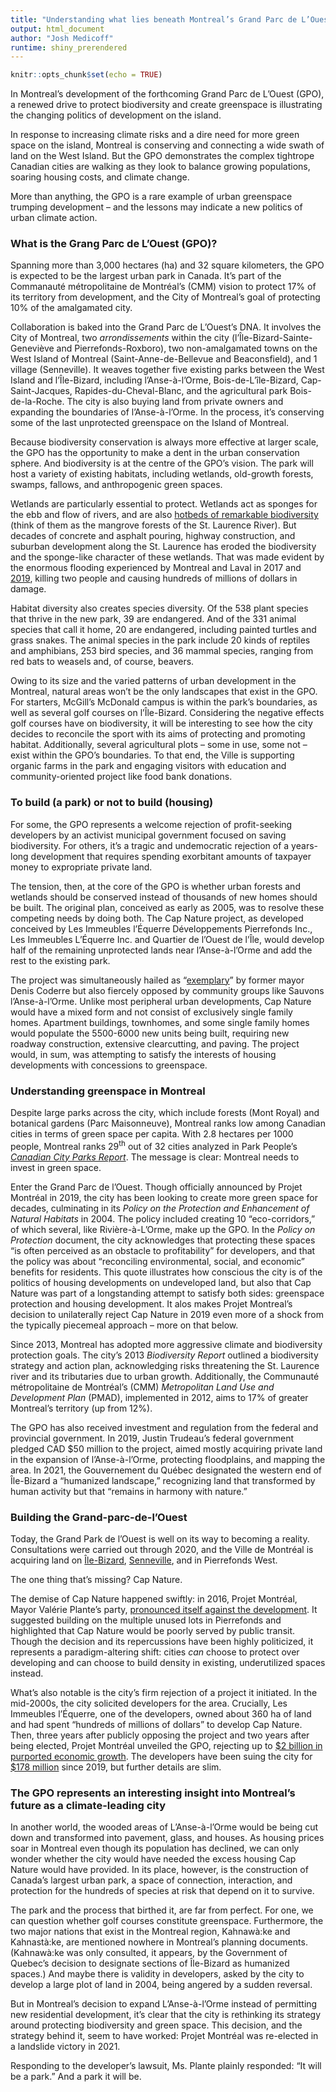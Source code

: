 ```yaml
---
title: "Understanding what lies beneath Montreal’s Grand Parc de L’Ouest"
output: html_document
author: "Josh Medicoff"
runtime: shiny_prerendered
---
```


```r
knitr::opts_chunk$set(echo = TRUE)
```

<p>In Montreal&rsquo;s development of the forthcoming Grand Parc de L&rsquo;Ouest (GPO), a renewed drive to protect biodiversity and create greenspace is illustrating the changing politics of development on the island.</p>
<p>In response to increasing climate risks and a dire need for more green space on the island, Montreal is conserving and connecting a wide swath of land on the West Island. But the GPO demonstrates the complex tightrope Canadian cities are walking as they look to balance growing populations, soaring housing costs, and climate change.</p>
<p>More than anything, the GPO is a rare example of urban greenspace trumping development -- and the lessons may indicate a new politics of urban climate action. &nbsp;</p>
### What is the Grang Parc de L'Ouest (GPO)?
<p>Spanning more than 3,000 hectares (ha) and 32 square kilometers, the GPO is expected to be the largest urban park in Canada. It&rsquo;s part of the Commanaut&eacute; m&eacute;tropolitaine de Montr&eacute;al&rsquo;s (CMM) vision to protect 17% of its territory from development, and the City of Montreal&rsquo;s goal of protecting 10% of the amalgamated city.</p>
<p>Collaboration is baked into the Grand Parc de L&rsquo;Ouest&rsquo;s DNA. It involves the City of Montreal, two <em>arrondissements </em>within the city (l&rsquo;&Icirc;le-Bizard-Sainte-Genevi&egrave;ve and Pierrefonds-Roxboro), two non-amalgamated towns on the West Island of Montreal (Saint-Anne-de-Bellevue and Beaconsfield), and 1 village (Senneville). It weaves together five existing parks between the West Island and l&rsquo;&Icirc;le-Bizard, including l'Anse-&agrave;-l'Orme, Bois-de-L&rsquo;&icirc;le-Bizard, Cap-Saint-Jacques, Rapides-du-Cheval-Blanc, and the agricultural park Bois-de-la-Roche. The city is also buying land from private owners and expanding the boundaries of l&rsquo;Anse-&agrave;-l&rsquo;Orme. In the process, it&rsquo;s conserving some of the last unprotected greenspace on the Island of Montreal.</p>
<p>Because biodiversity conservation is always more effective at larger scale, the GPO has the opportunity to make a dent in the urban conservation sphere. And biodiversity is at the centre of the GPO&rsquo;s vision. The park will host a variety of existing habitats, including wetlands, old-growth forests, swamps, fallows, and anthropogenic green spaces.</p>
<p>Wetlands are particularly essential to protect. Wetlands act as sponges for the ebb and flow of rivers, and are also <a href="https://www.savetheriver.org/river-info/ecosystem/">hotbeds of remarkable biodiversity</a> (think of them as the mangrove forests of the St. Laurence River). But decades of concrete and asphalt pouring, highway construction, and suburban development along the St. Laurence has eroded the biodiversity and the sponge-like character of these wetlands. That was made evident by the enormous flooding experienced by Montreal and Laval in 2017 and <a href="https://www.ledevoir.com/politique/montreal/561060/le-federal-injecte-50-millions-dans-le-projet-du-grand-parc-de-l-ouest">2019</a>, killing two people and causing hundreds of millions of dollars in damage.</p>
<p>Habitat diversity also creates species diversity. Of the 538 plant species that thrive in the new park, 39 are endangered. And of the 331 animal species that call it home, 20 are endangered, including painted turtles and grass snakes. The animal species in the park include 20 kinds of reptiles and amphibians, 253 bird species, and 36 mammal species, ranging from red bats to weasels and, of course, beavers.</p>
<p>Owing to its size and the varied patterns of urban development in the Montreal, natural areas won&rsquo;t be the only landscapes that exist in the GPO. For starters, McGill&rsquo;s McDonald campus is within the park&rsquo;s boundaries, as well as several golf courses on l&rsquo;&Icirc;le-Bizard. Considering the negative effects golf courses have on biodiversity, it will be interesting to see how the city decides to reconcile the sport with its aims of protecting and promoting habitat. Additionally, several agricultural plots -- some in use, some not -- exist within the GPO&rsquo;s boundaries. To that end, the Ville is supporting organic farms in the park and engaging visitors with education and community-oriented project like food bank donations.</p>
### To build (a park) or not to build (housing)
<p>For some, the GPO represents a welcome rejection of profit-seeking developers by an activist municipal government focused on saving biodiversity. For others, it&rsquo;s a tragic and undemocratic rejection of a years-long development that requires spending exorbitant amounts of taxpayer money to expropriate private land.</p>
<p>The tension, then, at the core of the GPO is whether urban forests and wetlands should be conserved instead of thousands of new homes should be built. The original plan, conceived as early as 2005, was to resolve these competing needs by doing both. The Cap Nature project, as developed conceived by Les Immeubles l&rsquo;&Eacute;querre D&eacute;veloppements Pierrefonds Inc., Les Immeubles L'&Eacute;querre Inc. and Quartier de l'Ouest de l'&Icirc;le, would develop half of the remaining unprotected lands near l'Anse-&agrave;-l'Orme and add the rest to the existing park.</p>
<p>The project was simultaneously hailed as &ldquo;<a href="https://journalmetro.com/local/ouest-de-lile/917728/developpement-immobilier-pierrefonds-ouest-projet-montreal-se-prononce-contre-le-projet/">exemplary</a>&rdquo; by former mayor Denis Coderre but also fiercely opposed by community groups like Sauvons l'Anse-&agrave;-l'Orme. Unlike most peripheral urban developments, Cap Nature would have a mixed form and not consist of exclusively single family homes. Apartment buildings, townhomes, and some single family homes would populate the 5500-6000 new units being built, requiring new roadway construction, extensive clearcutting, and paving. The project would, in sum, was attempting to satisfy the interests of housing developments with concessions to greenspace.</p>
### Understanding greenspace in Montreal
<p>Despite large parks across the city, which include forests (Mont Royal) and botanical gardens (Parc Maisonneuve), Montreal ranks low among Canadian cities in terms of green space per capita. With 2.8 hectares per 1000 people, Montreal ranks 29<sup>th</sup> out of 32 cities analyzed in Park People&rsquo;s <a href="https://ccpr.parkpeople.ca/2021/"><em>Canadian City Parks Report</em></a>. The message is clear: Montreal needs to invest in green space.</p>
<p>Enter the Grand Parc de l&rsquo;Ouest. Though officially announced by Projet Montr&eacute;al in 2019, the city has been looking to create more green space for decades, culminating in its <em>Policy on the Protection and Enhancement of Natural Habitats </em>in 2004. The policy included creating 10 &ldquo;eco-corridors,&rdquo; of which several, like Rivi&egrave;re-&agrave;-L&rsquo;Orme, make up the GPO. In the <em>Policy on Protection</em> document, the city acknowledges that protecting these spaces &ldquo;is often perceived as an obstacle to profitability&rdquo; for developers, and that the policy was about &ldquo;reconciling environmental, social, and economic&rdquo; benefits for residents. This quote illustrates how conscious the city is of the politics of housing developments on undeveloped land, but also that Cap Nature was part of a longstanding attempt to satisfy both sides: greenspace protection and housing development. It alos makes Projet Montreal&rsquo;s decision to unilaterally reject Cap Nature in 2019 even more of a shock from the typically piecemeal approach -- more on that below.</p>
<p>Since 2013, Montreal has adopted more aggressive climate and biodiversity protection goals. The city&rsquo;s 2013 <em>Biodiversity Report </em>outlined a biodiversity strategy and action plan, acknowledging risks threatening the St. Laurence river and its tributaries due to urban growth. Additionally, the Communaut&eacute; m&eacute;tropolitaine de Montr&eacute;al&rsquo;s (CMM) <em>Metropolitan Land Use and Development Plan </em>(PMAD), implemented in 2012, aims to 17% of greater Montreal&rsquo;s territory (up from 12%).</p>
<p>The GPO has also received investment and regulation from the federal and provincial government. In 2019, Justin Trudeau&rsquo;s federal government pledged CAD \$50 million to the project, aimed mostly acquiring private land in the expansion of l&rsquo;Anse-&agrave;-l&rsquo;Orme, protecting floodplains, and mapping the area. In 2021, the Gouvernement du Qu&eacute;bec designated the western end of &Icirc;le-Bizard a &ldquo;humanized landscape,&rdquo; recognizing land that transformed by human activity but that &ldquo;remains in harmony with nature.&rdquo;</p>
### Building the Grand-parc-de-l&rsquo;Ouest
<p>Today, the Grand Park de l&rsquo;Ouest is well on its way to becoming a reality. Consultations were carried out through 2020, and the Ville de Montr&eacute;al is acquiring land on <a href="https://journalmetro.com/local/ouest-de-lile/2758708/grand-parc-ouest-montreal-acquiert-terrain-ile-bizard/">&Icirc;le-Bizard</a>, <a href="https://journalmetro.com/actualites/montreal/2745653/le-grand-parc-de-louest-sagrandit/">Senneville</a>, and in Pierrefonds West.</p>
<p>The one thing that&rsquo;s missing? Cap Nature.</p>
<p>The demise of Cap Nature happened swiftly: in 2016, Projet Montr&eacute;al, Mayor Val&eacute;rie Plante&rsquo;s party, <a href="https://journalmetro.com/local/ouest-de-lile/917728/developpement-immobilier-pierrefonds-ouest-projet-montreal-se-prononce-contre-le-projet/">pronounced itself against the development</a>. It suggested building on the multiple unused lots in Pierrefonds and highlighted that Cap Nature would be poorly served by public transit. Though the decision and its repercussions have been highly politicized, it represents a paradigm-altering shift: cities <em>can </em>choose to protect over developing and can choose to build density in existing, underutilized spaces instead.</p>
<p>What&rsquo;s also notable is the city&rsquo;s firm rejection of a project it initiated. In the mid-2000s, the city solicited developers for the area. Crucially, Les Immeubles l&rsquo;&Eacute;querre, one of the developers, owned about 360 ha of land and had spent &ldquo;hundreds of millions of dollars&rdquo; to develop Cap Nature. Then, three years after publicly opposing the project and two years after being elected, Projet Montr&eacute;al unveiled the GPO, rejecting up to <a href="https://www.newswire.ca/news-releases/cap-nature-pierrefonds-west-project-in-pierrefonds-roxboro-sustainable-balance-between-natural-environment-preservation-and-harmonious-urban-development-617114473.html">\$2 billion in purported economic growth</a>. The developers have been suing the city for <a href="https://www.journaldemontreal.com/2019/09/24/grand-parc-de-louest-cap-nature-replique-avec-une-poursuite-de-178-millions-1">\$178 million</a> since 2019, but further details are slim.</p>
### The GPO represents an interesting insight into Montreal&rsquo;s future as a climate-leading city
<p>In another world, the wooded areas of L&rsquo;Anse-&agrave;-l&rsquo;Orme would be being cut down and transformed into pavement, glass, and houses. As housing prices soar in Montreal even though its population has declined, we can only wonder whether the city would have needed the excess housing Cap Nature would have provided. In its place, however, is the construction of Canada&rsquo;s largest urban park, a space of connection, interaction, and protection for the hundreds of species at risk that depend on it to survive.</p>
<p>The park and the process that birthed it, are far from perfect. For one, we can question whether golf courses constitute greenspace. Furthermore, the two major nations that exist in the Montreal region, Kahnaw&agrave;:ke and Kahnast&agrave;:ke, are mentioned nowhere in Montreal&rsquo;s planning documents. (Kahnaw&agrave;:ke was only consulted, it appears, by the Government of Quebec&rsquo;s decision to designate sections of &Icirc;le-Bizard as humanized spaces.) And maybe there is validity in developers, asked by the city to develop a large plot of land in 2004, being angered by a sudden reversal.</p>
<p>But in Montreal&rsquo;s decision to expand L&rsquo;Anse-&agrave;-l&rsquo;Orme instead of permitting new residential development, it&rsquo;s clear that the city is rethinking its strategy around protecting biodiversity and green space. This decision, and the strategy behind it, seem to have worked: Projet Montr&eacute;al was re-elected in a landslide victory in 2021.</p>
<p>Responding to the developer&rsquo;s lawsuit, Ms. Plante plainly responded: &ldquo;It will be a park.&rdquo; And a park it will be.</p>
<p>&nbsp;</p>